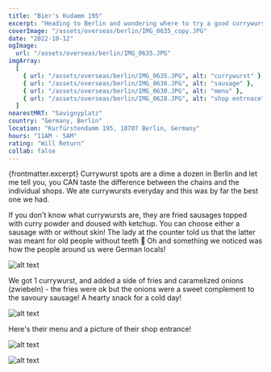 ```yaml
---
title: "Bier's Kudamm 195"
excerpt: "Heading to Berlin and wondering where to try a good currywurst?"
coverImage: "/assets/overseas/berlin/IMG_0635_copy.JPG"
date: "2022-10-12"
ogImage:
  url: "/assets/overseas/berlin/IMG_0635.JPG"
imgArray:
  [
    { url: "/assets/overseas/berlin/IMG_0635.JPG", alt: "currywurst" },
    { url: "/assets/overseas/berlin/IMG_0636.JPG", alt: "sausage" },
    { url: "/assets/overseas/berlin/IMG_0630.JPG", alt: "menu" },
    { url: "/assets/overseas/berlin/IMG_0628.JPG", alt: "shop entrnace" },
  ]
nearestMRT: "Savignyplatz"
country: "Germany, Berlin"
location: "Kurfürstendamm 195, 10707 Berlin, Germany"
hours: "11AM - 5AM"
rating: "Will Return"
collab: false
---
```


{frontmatter.excerpt} Currywurst spots are a dime a dozen in Berlin and let me tell you, you CAN taste the difference between the chains and the individual shops. We ate currywursts everyday and this was by far the best one we had.

If you don't know what currywursts are, they are fried sausages topped with curry powder and doused with ketchup. You can choose either a sausage with or without skin! The lady at the counter told us that the latter was meant for old people without teeth 🤣 Oh and something we noticed was how the people around us were German locals!

![alt text](/assets/overseas/berlin/IMG_0635.JPG)

We got 1 currywurst, and added a side of fries and caramelized onions (zwiebeln) - the fries were ok but the onions were a sweet complement to the savoury sausage! A hearty snack for a cold day!

![alt text](/assets/overseas/berlin/IMG_0636.JPG)

Here's their menu and a picture of their shop entrance!

![alt text](/assets/overseas/berlin/IMG_0630.JPG)

![alt text](/assets/overseas/berlin/IMG_0628.JPG)
